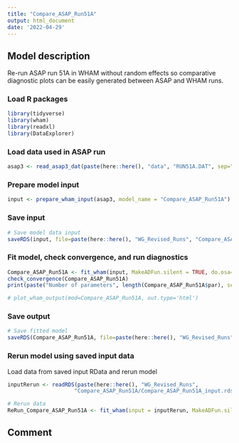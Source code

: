 ```yaml
---
title: "Compare_ASAP_Run51A"
output: html_document
date: '2022-04-29'
---
```


## Model description
Re-run ASAP run 51A in WHAM without random effects so comparative diagnostic plots can be easily generated between ASAP and WHAM runs.

### Load R packages
```r
library(tidyverse)
library(wham)
library(readxl)
library(DataExplorer)
```

### Load data used in ASAP run
```r
asap3 <- read_asap3_dat(paste(here::here(), "data", "RUN51A.DAT", sep="/"))
```

### Prepare model input
```r
input <- prepare_wham_input(asap3, model_name = "Compare_ASAP_Run51A") 
```

### Save input
```r
# Save model data input
saveRDS(input, file=paste(here::here(), "WG_Revised_Runs", "Compare_ASAP_Run51A", "Compare_ASAP_Run51A_input.rds", sep="/"))
```

### Fit model, check convergence, and run diagnostics
```r
Compare_ASAP_Run51A <- fit_wham(input, MakeADFun.silent = TRUE, do.osa=FALSE) 
check_convergence(Compare_ASAP_Run51A)
print(paste("Number of parameters", length(Compare_ASAP_Run51A$par), sep=" "))

# plot_wham_output(mod=Compare_ASAP_Run51A, out.type='html')
```

### Save output
```r
# Save fitted model
saveRDS(Compare_ASAP_Run51A, file=paste(here::here(), "WG_Revised_Runs", "Compare_ASAP_Run51A", "Compare_ASAP_Run51A_model.rds", sep="/"))
```

### Rerun model using saved input data
Load data from saved input RData and rerun model
```r
inputRerun <- readRDS(paste(here::here(), "WG_Revised_Runs",
                     "Compare_ASAP_Run51A/Compare_ASAP_Run51A_input.rds", sep="/"))

# Rerun data
ReRun_Compare_ASAP_Run51A <- fit_wham(input = inputRerun, MakeADFun.silent = TRUE)
```

## Comment


